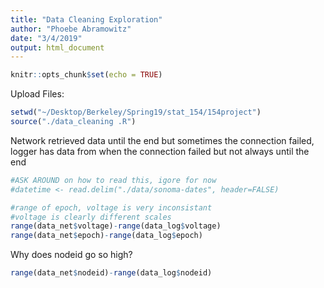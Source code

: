 ```yaml
---
title: "Data Cleaning Exploration"
author: "Phoebe Abramowitz"
date: "3/4/2019"
output: html_document
---
```


```r
knitr::opts_chunk$set(echo = TRUE)
```

Upload Files:
```r
setwd("~/Desktop/Berkeley/Spring19/stat_154/154project")
source("./data_cleaning .R")
```

Network retrieved data until the end but sometimes the connection failed, logger has data from when the connection failed but not always until the end

```r
#ASK AROUND on how to read this, igore for now
#datetime <- read.delim("./data/sonoma-dates", header=FALSE)
```

```r
#range of epoch, voltage is very inconsistant
#voltage is clearly different scales
range(data_net$voltage)-range(data_log$voltage)
range(data_net$epoch)-range(data_log$epoch)
```
Why does nodeid go so high? 
```r
range(data_net$nodeid)-range(data_log$nodeid)

```


